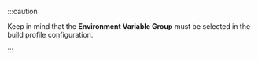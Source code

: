 :::caution

Keep in mind that the **Environment Variable Group** must be selected in the build profile configuration. 

:::